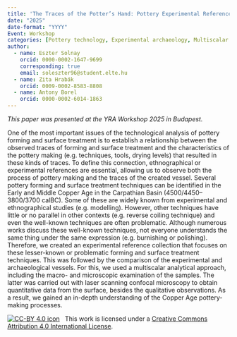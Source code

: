 ```yaml
---
title: 'The Traces of the Potter’s Hand: Pottery Experimental Reference Collection for the Analysis of Copper Age Vessels from the Carpathian Basin'
date: "2025"
date-format: "YYYY"
Event: Workshop
categories: [Pottery technology, Experimental archaeology, Multiscalar analysis, Laser scanning confocal microscopy, Copper Age]
author: 
  - name: Eszter Solnay
    orcid: 0000-0002-1647-9699
    corresponding: true
    email: soleszter96@student.elte.hu
  - name: Zita Hrabák
    orcid: 0009-0002-8583-8808
  - name: Antony Borel
    orcid: 0000-0002-6014-1863
---
```


*This paper was presented at the YRA Workshop 2025 in Budapest.*

One of the most important issues of the technological analysis of pottery forming and surface treatment is to establish a relationship between the observed traces of forming and surface treatment and the characteristics of the pottery making (e.g. techniques, tools, drying levels) that resulted in these kinds of traces. To define this connection, ethnographical or experimental references are essential, allowing us to observe both the process of pottery making and the traces of the created vessel.
Several pottery forming and surface treatment techniques can be identified in the Early and Middle Copper Age in the Carpathian Basin (4500/4450–3800/3700 calBC). Some of these are widely known from experimental and ethnographical studies (e.g. modelling). However, other techniques have little or no parallel in other contexts (e.g. reverse coiling technique) and even the well-known techniques are often problematic. Although numerous works discuss these well-known techniques, not everyone understands the same thing under the same expression (e.g. burnishing or polishing).
Therefore, we created an experimental reference collection that focuses on these lesser-known or problematic forming and surface treatment techniques. This was followed by the comparison of the experimental and archaeological vessels. For this, we used a multiscalar analytical approach, including the macro- and microscopic examination of the samples. The latter was carried out with laser scanning confocal microscopy to obtain quantitative data from the surface, besides the qualitative observations. As a result, we gained an in-depth understanding of the Copper Age pottery-making processes.

[![CC-BY 4.0 icon](https://i.creativecommons.org/l/by/4.0/88x31.png)](http://creativecommons.org/licenses/by/4.0/)&nbsp;&nbsp; This work is licensed under a [Creative Commons Attribution 4.0 International License](https://creativecommons.org/licenses/by/4.0/). 
